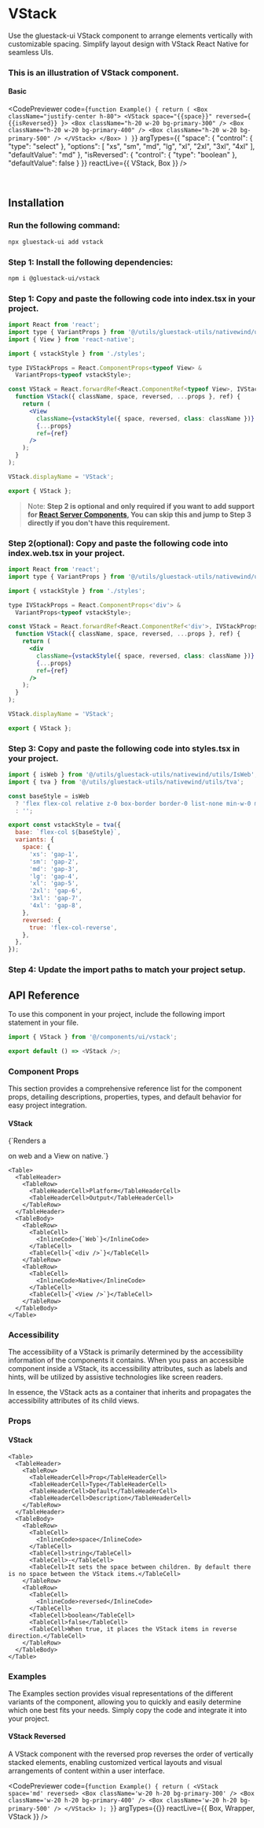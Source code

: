 


# VStack
Use the gluestack-ui VStack component to arrange elements vertically with customizable spacing. Simplify layout design with VStack React Native for seamless UIs.
### This is an illustration of VStack component.


  #### Basic

  
  
  <CodePreviewer
  code={`function Example() {
  return (
    <Box className="justify-center h-80">
      <VStack space="{{space}}" reversed={ {{isReversed}} }>
        <Box className="h-20 w-20 bg-primary-300" />
        <Box className="h-20 w-20 bg-primary-400" />
        <Box className="h-20 w-20 bg-primary-500" />
      </VStack>
    </Box>
  )
}`}
  argTypes={{
  "space": {
    "control": {
      "type": "select"
    },
    "options": [
      "xs",
      "sm",
      "md",
      "lg",
      "xl",
      "2xl",
      "3xl",
      "4xl"
    ],
    "defaultValue": "md"
  },
  "isReversed": {
    "control": {
      "type": "boolean"
    },
    "defaultValue": false
  }
}}
  reactLive={{ VStack, Box }}
/>

<br/>

## Installation

<Tabs>
  <TabItem label="CLI">
     
### Run the following command:
  ```bash
  npx gluestack-ui add vstack
  ```
</TabItem>
<TabItem label="Manual"> 

### Step 1: Install the following dependencies:

```bash
npm i @gluestack-ui/vstack
```

### Step 1: Copy and paste the following code into index.tsx in your project.

```jsx 
import React from 'react';
import type { VariantProps } from '@/utils/gluestack-utils/nativewind/utils';
import { View } from 'react-native';

import { vstackStyle } from './styles';

type IVStackProps = React.ComponentProps<typeof View> &
  VariantProps<typeof vstackStyle>;

const VStack = React.forwardRef<React.ComponentRef<typeof View>, IVStackProps>(
  function VStack({ className, space, reversed, ...props }, ref) {
    return (
      <View
        className={vstackStyle({ space, reversed, class: className })}
        {...props}
        ref={ref}
      />
    );
  }
);

VStack.displayName = 'VStack';

export { VStack }; 
```

> Note: **Step 2 is optional and only required if you want to add support for [React Server Components](https://vercel.com/blog/understanding-react-server-components), You can skip this and jump to Step 3 directly if you don't have this requirement.**

### Step 2(optional): Copy and paste the following code into index.web.tsx in your project.

```jsx 
import React from 'react';
import type { VariantProps } from '@/utils/gluestack-utils/nativewind/utils';

import { vstackStyle } from './styles';

type IVStackProps = React.ComponentProps<'div'> &
  VariantProps<typeof vstackStyle>;

const VStack = React.forwardRef<React.ComponentRef<'div'>, IVStackProps>(
  function VStack({ className, space, reversed, ...props }, ref) {
    return (
      <div
        className={vstackStyle({ space, reversed, class: className })}
        {...props}
        ref={ref}
      />
    );
  }
);

VStack.displayName = 'VStack';

export { VStack }; 
```

### Step 3: Copy and paste the following code into styles.tsx in your project.


```jsx 
import { isWeb } from '@/utils/gluestack-utils/nativewind/utils/IsWeb';
import { tva } from '@/utils/gluestack-utils/nativewind/utils/tva';

const baseStyle = isWeb
  ? 'flex flex-col relative z-0 box-border border-0 list-none min-w-0 min-h-0 bg-transparent items-stretch m-0 p-0 text-decoration-none'
  : '';

export const vstackStyle = tva({
  base: `flex-col ${baseStyle}`,
  variants: {
    space: {
      'xs': 'gap-1',
      'sm': 'gap-2',
      'md': 'gap-3',
      'lg': 'gap-4',
      'xl': 'gap-5',
      '2xl': 'gap-6',
      '3xl': 'gap-7',
      '4xl': 'gap-8',
    },
    reversed: {
      true: 'flex-col-reverse',
    },
  },
}); 
```

### Step 4: Update the import paths to match your project setup.
</TabItem>
</Tabs>

## API Reference

To use this component in your project, include the following import statement in your file.

```ts
import { VStack } from '@/components/ui/vstack';
```

```ts
export default () => <VStack />;
```

### Component Props

This section provides a comprehensive reference list for the component props, detailing descriptions, properties, types, and default behavior for easy project integration.

#### VStack

<p>{`Renders a <div /> on web and a View on native.`}</p>

    <Table>
      <TableHeader>
        <TableRow>
          <TableHeaderCell>Platform</TableHeaderCell>
          <TableHeaderCell>Output</TableHeaderCell>
        </TableRow>
      </TableHeader>
      <TableBody>
        <TableRow>
          <TableCell>
            <InlineCode>{`Web`}</InlineCode>
          </TableCell>
          <TableCell>{`<div />`}</TableCell>
        </TableRow>
        <TableRow>
          <TableCell>
            <InlineCode>Native</InlineCode>
          </TableCell>
          <TableCell>{`<View />`}</TableCell>
        </TableRow>
      </TableBody>
    </Table>

### Accessibility

The accessibility of a VStack is primarily determined by the accessibility information of the components it contains. When you pass an accessible component inside a VStack, its accessibility attributes, such as labels and hints, will be utilized by assistive technologies like screen readers.

In essence, the VStack acts as a container that inherits and propagates the accessibility attributes of its child views.

### Props

#### VStack

    <Table>
      <TableHeader>
        <TableRow>
          <TableHeaderCell>Prop</TableHeaderCell>
          <TableHeaderCell>Type</TableHeaderCell>
          <TableHeaderCell>Default</TableHeaderCell>
          <TableHeaderCell>Description</TableHeaderCell>
        </TableRow>
      </TableHeader>
      <TableBody>
        <TableRow>
          <TableCell>
            <InlineCode>space</InlineCode>
          </TableCell>
          <TableCell>string</TableCell>
          <TableCell>-</TableCell>
          <TableCell>It sets the space between children. By default there is no space between the VStack items.</TableCell>
        </TableRow>
        <TableRow>
          <TableCell>
            <InlineCode>reversed</InlineCode>
          </TableCell>
          <TableCell>boolean</TableCell>
          <TableCell>false</TableCell>
          <TableCell>When true, it places the VStack items in reverse direction.</TableCell>
        </TableRow>
      </TableBody>
    </Table>

### Examples

The Examples section provides visual representations of the different variants of the component, allowing you to quickly and easily determine which one best fits your needs. Simply copy the code and integrate it into your project.



  #### VStack Reversed

  A VStack component with the reversed prop reverses the order of vertically stacked elements, enabling customized vertical layouts and visual arrangements of content within a user interface.
  
  <CodePreviewer
  code={`function Example() {
  return (
    <VStack space='md' reversed>
          <Box className='w-20 h-20 bg-primary-300' />
          <Box className='w-20 h-20 bg-primary-400' />
          <Box className='w-20 h-20 bg-primary-500' />
        </VStack>
  );
}`}
  argTypes={{}}
  reactLive={{ Box, Wrapper, VStack }}
/>